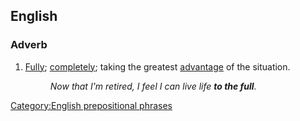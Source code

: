 ==English==

===Adverb===
{{en-adv|pos=[[to]] [[the]] [[full]]|more to the [[full]]|to the [[fullest]]}}

# [[fully|Fully]]; [[completely]]; taking the greatest [[advantage]] of the situation.
#:''Now that I'm retired, I feel I can live life '''to the full'''.''

[[Category:English prepositional phrases]]